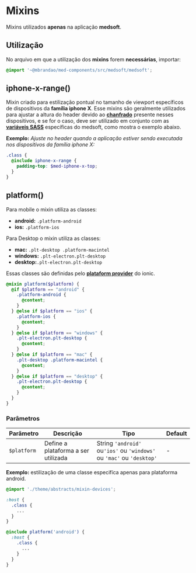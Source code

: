 
<Meta title="Medsoft/Mixins" />

# Mixins

Mixins utilizados **apenas** na aplicação **medsoft**.

## Utilização

No arquivo em que a utilização dos **mixins** forem **necessárias**, importar:

``` scss
@import '~@mbrandao/med-components/src/medsoft/medsoft';
```

## iphone-x-range()

Mixin criado para estilização pontual no tamanho de viewport específicos de dispositivos da **família iphone X**.
Esse mixins são geralmente utilizados para ajustar a altura do header devido ao **[chanfrado](https://support.apple.com/en-ca/HT207354)**
presente nesses dispositivos, e se for o caso, deve ser utilizado em conjunto com as
**[variáveis SASS](http://desenv.ordomederi.com/med-components/?path=/story/medsoft-variables--page)** específicas
do medsoft, como mostra o exemplo abaixo.

**Exemplo:** _Ajuste no header quando a aplicação estiver sendo executada nos dispositivos da família iphone X:_

```scss
.class {
  @include iphone-x-range {
    padding-top: $med-iphone-x-top;
  }
}
```

## platform()

Para mobile o mixin utiliza as classes:

- **android:** `.platform-android`
- **ios:** `.platform-ios`

Para Desktop o mixin utiliza as classes:

- **mac:** `.plt-desktop .platform-macintel`
- **windows:** `.plt-electron.plt-desktop`
- **desktop:**`.plt-electron.plt-desktop`

Essas classes são definidas pelo **[plataform provider](https://ionicframework.com/docs/angular/platform)** do ionic.

```scss
@mixin platform($platform) {
  @if $platform == "android" {
    .platform-android {
      @content;
    }
  } @else if $platform == "ios" {
    .platform-ios {
      @content;
    }
  } @else if $platform == "windows" {
    .plt-electron.plt-desktop {
      @content;
    }
  } @else if $platform == "mac" {
    .plt-desktop .platform-macintel {
      @content;
    }
  } @else if $platform == "desktop" {
    .plt-electron.plt-desktop {
      @content;
    }
  }
}
```

### Parâmetros

| Parâmetro   | Descrição                           | Tipo                                                                  | Default |
| ----------- | ----------------------------------- | --------------------------------------------------------------------- | ------- |
| `$platform` | Define a plataforma a ser utilizada | String `'android'` ou`'ios'` ou `'windows'` ou `'mac'` ou `'desktop'` | -       |

**Exemplo:** estilização de uma classe especifíca apenas para plataforma android.

```scss
@import './theme/abstracts/mixin-devices';

:host {
  .class {
    ...
  }
}

@include platform('android') {
  :host {
    .class {
      ...
    }
  }
}
```
